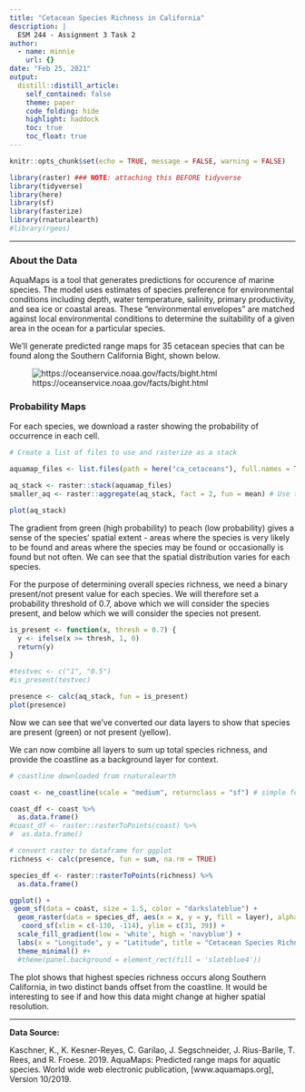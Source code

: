 ```yaml
---
title: "Cetacean Species Richness in California"
description: |
  ESM 244 - Assignment 3 Task 2
author:
  - name: minnie
    url: {}
date: "Feb 25, 2021"
output:
  distill::distill_article:
    self_contained: false
    theme: paper
    code_folding: hide
    highlight: haddock
    toc: true
    toc_float: true
---
```



```r
knitr::opts_chunk$set(echo = TRUE, message = FALSE, warning = FALSE)

library(raster) ### NOTE: attaching this BEFORE tidyverse
library(tidyverse)
library(here)
library(sf)
library(fasterize)
library(rnaturalearth)
#library(rgeos)
```
***  


### About the Data

AquaMaps is a tool that generates predictions for occurence of marine species. The model uses estimates of species preference for environmental conditions including depth, water temperature, salinity, primary productivity, and sea ice or coastal areas. These  "environmental  envelopes"  are  matched  against local environmental conditions to determine the suitability of a given area in the ocean for a particular  species. 

We'll generate predicted range maps for 35 cetacean species that can be found along the Southern California Bight, shown below.

![https://oceanservice.noaa.gov/facts/bight.html](https://aambpublicoceanservice.blob.core.windows.net/oceanserviceprod/facts/bight.jpg)

### Probability Maps

For each species, we download a raster showing the probability of occurrence in each cell.

```r
# Create a list of files to use and rasterize as a stack

aquamap_files <- list.files(path = here("ca_cetaceans"), full.names = TRUE, pattern = "*.tif")

aq_stack <- raster::stack(aquamap_files)
smaller_aq <- raster::aggregate(aq_stack, fact = 2, fun = mean) # Use this smaller/faster version to build code

plot(aq_stack)
```



The gradient from green (high probability) to peach (low probability) gives a sense of the species' spatial extent - areas where the species is very likely to be found and areas where the species may be found or occasionally is found but not often. We can see that the spatial distribution varies for each species. 

For the purpose of determining overall species richness, we need a binary present/not present value for each species. We will therefore set a probability threshold of 0.7, above which we will consider the species present, and below which we will consider the species not present.


```r

is_present <- function(x, thresh = 0.7) {
  y <- ifelse(x >= thresh, 1, 0)
  return(y)
}

#testvec <- c("1", "0.5")
#is_present(testvec)

presence <- calc(aq_stack, fun = is_present)
plot(presence)

```



Now we can see that we've converted our data layers to show that species are present (green) or not present (yellow).

We can now combine all layers to sum up total species richness, and provide the coastline as a background layer for context.

```r
# coastline downloaded from rnaturalearth

coast <- ne_coastline(scale = "medium", returnclass = "sf") # simple features so we can plot with geom_sf()

coast_df <- coast %>% 
  as.data.frame()
#coast_df <- raster::rasterToPoints(coast) %>%
#  as.data.frame()

```


```r
# convert raster to dataframe for ggplot
richness <- calc(presence, fun = sum, na.rm = TRUE)

species_df <- raster::rasterToPoints(richness) %>%
  as.data.frame()

```


```r

ggplot() +
 geom_sf(data = coast, size = 1.5, color = "darkslateblue") +
  geom_raster(data = species_df, aes(x = x, y = y, fill = layer), alpha = 0.6) +
   coord_sf(xlim = c(-130, -114), ylim = c(31, 39)) +
  scale_fill_gradient(low = 'white', high = 'navyblue') +
  labs(x = "Longitude", y = "Latitude", title = "Cetacean Species Richness", fill = "Number of Species Present") +
  theme_minimal() #+
  #theme(panel.background = element_rect(fill = 'slateblue4'))

```
The plot shows that highest species richness occurs along Southern California, in two distinct bands offset from the coastline. It would be interesting to see if and how this data might change at higher spatial resolution.  


***

**Data Source:**

Kaschner, K., K. Kesner-Reyes, C. Garilao, J. Segschneider, J. Rius-Barile, T. Rees, and R. Froese. 2019. AquaMaps: Predicted range maps for aquatic species. World wide web electronic publication, [www.aquamaps.org], Version 10/2019.

